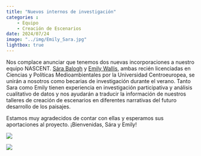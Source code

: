 ```yaml
---
title: "Nuevos internos de investigación"
categories : 
    - Equipo
    - Creación de Escenarios
date: 2024/07/24
image: "../img/Emily_Sara.jpg"
lightbox: true
---
```


Nos complace anunciar que tenemos dos nuevas incorporaciones a nuestro equipo NASCENT. [Sára Balogh](../about/ETHZ/Sara.qmd) y [Emily Wallis](../about/ETHZ/Emily.qmd), ambas recién licenciadas en Ciencias y Políticas Medioambientales por la Universidad Centroeuropea, se unirán a nosotros como becarias de investigación durante el verano. Tanto Sara como Emily tienen experiencia en investigación participativa y análisis cualitativo de datos y nos ayudarán a traducir la información de nuestros talleres de creación de escenarios en diferentes narrativas del futuro desarrollo de los paisajes.  

Estamos muy agradecidos de contar con ellas y esperamos sus aportaciones al proyecto. ¡Bienvenidas, Sára y Emily!

::: {layout-ncol=2}
![](../img/Sara.jpg){group="my-gallery"}

![](../img/Emily.jpg){group="my-gallery"}
:::





